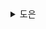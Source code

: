 <details>
  <summary>도은</summary>
  > ch7에서 나온 패턴들을 예제 위주로 살펴봅니다.

## 모듈 패턴

TL;DR

- 캡슐화
- 외부에서 접근할 수 있는 공개 메서드만 제공
- 내부 상태를 보호하면서 필요한 기능만 외부에 노출하는 것이 가능
- 내부에서 사용할 것들은 내보내지 않고, 내보낼 것만 `export` 하거나 `return` 하는 것을 떠올릴 수 있다.
- JS에서는 모듈에서 일부만 `export`, React에서는 커스텀 훅에서 선택적으로 상태나 관련 메서드 혹은 업데이트 함수만을 `return` 하는 것이 대표적인 듯

  ```
  💡 캡슐화
  데이터(상태)와 그 데이터를 조작하는 메서드를 하나의 단위로 묶고,
  외부에서 직접 접근할 수 없도록 제한하는 것

  → 불필요한 정보는 숨기고 필요한 정보만 외부에 노출하는 것이 핵심
  ```

👇 JavaScript 클래스 활용

- 만들어 놓을 기능(메서드)들이 내부에서 관리되는 필드를 기준으로 돌아간다면
- 그리고 이 필드가 외부에 공개될 필요가 없다면, 클래스 + 모듈 패턴 조합을 사용할 듯

아래는 최근에 실제로 작성한 코드다. (알고보니 모듈 패턴이였던 것..?)

```ts
import { cookies } from 'next/headers';

const isProduction = process.env.NODE_ENV === 'production';
const ACCESS_TOKEN = 'access_token';

export class CookieModule {
  private cookieStore: ReturnType<typeof cookies>;

  constructor() {
    this.cookieStore = cookies();
  }

  getAccessToken() {
    return this.cookieStore.get(ACCESS_TOKEN)?.value;
  }

  setAccessToken(token: string) {
    this.cookieStore.set({
      name: ACCESS_TOKEN,
      value: token,
      httpOnly: true,
      secure: isProduction,
      sameSite: 'lax',
    });
  }
}
```

👇 JavaScript에서 export

- 내보내기를 원하는 변수나 함수만을 export하고
- 해당 모듈에서 사용할 것들은 export하지 않는 것

```ts
// 내부에서만 사용하는 함수 -> export하지 않는다. (공개 X)
const logOperation = (operation: string, result: number) => {
  console.log(`Operation: ${operation}, Result: ${result}`);
};

export const add = (a: number, b: number) => {
  const result = a + b;
  logOperation('Addition', result);
  return result;
};

export const subtract = (a: number, b: number) => {
  const result = a - b;
  logOperation('Subtraction', result);
  return result;
};
```

👇 React에서 커스텀 훅

- 커스텀 훅을 구현할 때 노출할 상태나 업데이트 함수만을 선택적으로 `return`으로 내보내기 처리
- 내부에서 사용하는 정보들은 노출하지 않음

```ts
export const useCounter = (initialValue = 0) => {
  const [counter, setCounter] = useState(initialValue);

  const increment = () => setCount(count + 1);
  const decrement = () => setCount(count - 1);
  const reset = () => setCount(initialValue);

  return { count, increment, decrement, reset };
};
```

## 싱글톤 패턴

TL;DR

- 인스턴스 딱 하나만 존재, 모두가 공유해서 쓰기

🤔 `import`해서 쓰는 것으로 어느정도는 대체할 수 있지 않을까?

- 사실 싱글톤으로 구현하지 않아도
- 인스턴스를 하나 만들고, 이 인스턴스의 참조값을 `export/import` 해서 사용하면
- 싱글톤을 따로 구현하지 않아도, 계속해서 동일한 참조값으로 사용할 수 있다.
- 겉으로 보았을 때는 인스턴스를 계속 생성하는 것처럼 보이지만 내부에서 존재하는 인스턴스를 리턴해서 처리해주는 것이므로
- 오히려, 참조값을 `import` 하는 것이 좀 더 자연스럽게 느껴졌다.

👇 Why is the singleton such a favorite design pattern among front-end developers?

> https://www.quora.com/Why-is-the-singleton-such-a-favorite-design-pattern-among-front-end-developers

- 패턴이란 게 반복되는 문제와 주제에 적용할 수 있는 재사용 가능한 템플릿이라고 생각한다.
- 억지로 싱글톤을 적용하려고 하는 게 아니라, 필수적으로 싱글톤 패턴이 필요할 때 사용하면 되겠다.

## 프로토타입 패턴

TL;DR

- 여러 객체들이 같은 프로퍼티를 가져야 하는 경우 유용
- 중복되는 프로퍼티들이 존재할 경우 매번 생성해주는 것이 아니라 프로토타입을 통해 인스턴스들이 활용할 수 있도록

👇 ES6 클래스를 사용하면, 메서드가 prototype으로 추가

<p align="center">
  <img width={400} src="https://github.com/user-attachments/assets/15f9037e-8df6-4178-bd1d-078c952de134" />
</p>

클래스의 `prototype` 프로퍼티 혹은 인스턴스의 `__proto__` 프로퍼티를 통해 `Prototype` 객체를 확인할 수 있다.

```ts
console.log(Dog.prototype);
// constructor: ƒ Dog(name, breed) bark: ƒ bark()

console.log(dog1.__proto__);
// constructor: ƒ Dog(name, breed) bark: ƒ bark()
```

<img src="https://patterns-dev-kr.github.io/_astro/prototype01.CktbhN9T_1N3YTE.webp" />

🤔 ES6 클래스를 사용하는 것 자체가 프로토타입 패턴을 사용하는 것으로 느껴졌다

아래는 GPT의 대답

<p align="center">
  <img src="https://github.com/user-attachments/assets/01c98a20-b7a1-4944-a24c-ff649bdbc34d" width={500} />
</p>

## 팩토리 패턴

TL;DR

- 함수 호출의 결과로 객체를 만든다.
- 동일한 프로퍼티(구조)를 가진 객체를 생성할 때 유용

👇 인자를 받아 객체를 생성해주는 함수

```js
const createUser = ({ firstName, lastName, email }) => ({
  firstName,
  lastName,
  email,
  fullName() {
    return `${this.firstName} ${this.lastName}`;
  },
});

const user1 = createUser({
  firstName: 'John',
  lastName: 'Doe',
  email: 'john@doe.com',
});

const user2 = createUser({
  firstName: 'Jane',
  lastName: 'Doe',
  email: 'jane@doe.com',
});
```

👇 객체를 리턴하는 함수보다 **클래스를 사용하는 것이 메모리 측면에서 좋다**고 한다

- **클래스를 사용하면 메서드는 `prototype`에 저장되어 모든 인스턴스가 공유할 수 있어서**
- 팩토리 패턴을 구현해야 할 일은 꽤 자주 있다고 생각하는데, 이럴 때 클래스를 사용해보자 👀

```ts
const createUser = (name) => {
  return {
    name,
    sayHello() {
      console.log(`Hello, my name is ${this.name}`);
    },
  };
};

const user1 = createUser('Alice');
const user2 = createUser('Bob');

console.log(user1.sayHello === user2.sayHello); // false (메모리 낭비 발생)
```

```ts
class User {
  constructor(name) {
    this.name = name;
  }

  sayHello() {
    console.log(`Hello, my name is ${this.name}`);
  }
}

const user1 = new User('Alice');
const user2 = new User('Bob');

console.log(user1.sayHello === user2.sayHello); // true (메모리 절약)
```

## 퍼사드 패턴

TL;DR

- 복잡한 로직을 재정리 → 높은 레벨의 인터페이스를 구성
- 단순한 창구 역할

```
💡 높은 레벨의 인터페이스
   단순하다. 구현을 많이 감춘다. 그래서 내부 구현의 세세한 커스텀은 어렵지만 사용은 무척 쉽다.
```

👇 React에서의 퍼사드 패턴

- 커스텀 훅으로 내부 구현을 숨기고, 필요한 것만 노출하여 사용하는 것
- API로만 노출된 컴포넌트를 만들 때

👇 낮은 레벨의 인터페이스에 대한 불편함

- 회사에서 다루는 디자인 시스템 라이브러리의 인터페이스는 꽤 낮은 레벨이다.
- 내부 요소를 모두 노출하여 조합과 확장 그리고 커스텀이 매우 자유롭다.
- 반면, 복잡한 컴포넌트의 경우 인터페이스가 세세하고 많고 복잡해서 익히기 어렵다는 단점도 존재
  - 실제로도 이런 문의들이 종종 들어와서
  - 최근에 회사에서는 **높은 레벨의 인터페이스로 재구성된 라이브러리를 제공**하기로 했다. 이름은 Flat ,,

## 믹스인 패턴

TL;DR

- 여러 클래스에서 공통된 기능을 추가해주고 싶을 때
- 상속을 사용하는 것이 아님
  - 상속은 부모 클래스의 모든 기능을 받아야 하는데
  - 믹스인은 **기능 자체를 주입해주는 형태**

👇 클래스 예제

```js
function withTimestamp(target) {
  target.prototype.getTimestamp = function () {
    return new Date().toISOString();
  };
}

class Order {
  id: number;

  constructor(id: number) {
    this.id = id;
  }
}

const EnhancedOrder = withTimestamp(Order);
const order = new EnhancedOrder(123);

console.log(order.getTimestamp()); // ✅ 2025-02-19T12:34:56.789Z
```

👇 클래스와 TypeScript

- 클래스도 타입 세이프티하게 쓰고 싶다는 생각을 갑자기 했다.

```ts
class Order {
  id: number;
  status: string;

  constructor(id: number, status: string) {
    this.id = id;
    this.status = status;
  }

  getStatus() {
    return this.status;
  }
}

// Order 클래스 자체의 타입을 가져옴 (생성자 타입)
type OrderConstructor = typeof Order;
// Order 클래스의 인스턴스 타입을 가져옴 -> 변수에 할당해서 인스턴스 타입을 고정할 수 있는.. 그렇게 쓸 수 있을 듯
type OrderInstance = InstanceType<typeof Order>;
// Order의 인스턴스에서 가능한 키들을 가져옴 (필드, 메서드)
type OrderKeys = keyof Order; // "id" | "status" | "getStatus" 👈 string으로 가져옴 ;;
```

## 데코레이터 패턴

TL;DR

- A라는 클래스의 인스턴스를 B라는 인스턴스를 생성할 때 생성자로 전달하는 패턴
- 원본 객체를 수정하지 않고, 전달받은 인스턴스를 기준으로 기능을 확장해서 사용할 수 있다.

👇 클래스 예제

```js
class Coffee {
  cost() {
    return 5;
  }
}

// 데코레이터 패턴: 기존 객체를 감싸서 확장
class MilkDecorator {
  constructor(coffee) {
    this.coffee = coffee;
  }

  cost() {
    return this.coffee.cost() + 2;
  }
}

const coffee = new Coffee();
const milkCoffee = new MilkDecorator(coffee);

console.log(coffee.cost()); // 5 (원본 객체는 변하지 않음)
console.log(milkCoffee.cost()); // 7 (새로운 기능이 추가된 객체)
```

🤔 타입 세이프티하게 사용하는 게 중요할 거 같다

- 그게 아니라면 런타임 오류가 잦을 듯

해보았는데, 아래와 같이 `InstanceType<typeof Class>`를 활용하면 쉽게 긁어올 수 있었다.

<p align="center">
  <img src="https://github.com/user-attachments/assets/0ebf8675-85e9-4e5f-aca5-135a82c5fbb0" width={400} />
</p>

## 관찰자 패턴

TL;DR

- 특정 객체를 구독할 수 있다.
- 객체에서 이벤트가 발생할 때마다 **옵저버에게 이벤트를 전파**

👇 구독 가능한 객체를 구현

```js
class Observable {
  constructor() {
    this.observers = []; // 전파받을 옵저버를 담을 배열
  }

  subscribe(func) {
    this.observers.push(func);
  }

  unsubscribe(func) {
    this.observers = this.observers.filter((observer) => observer !== func);
  }

  notify(data) {
    this.observers.forEach((observer) => observer(data));
  }
}
```

👇 이벤트 핸들러 호출 → observable가 전파 예제

> https://codesandbox.io/p/sandbox/observer-pattern-1-md8k5?file=%2Fsrc%2FApp.js%3A13%2C1&from-embed

```jsx
import React from 'react';
import { Button, Switch, FormControlLabel } from '@material-ui/core';
import { ToastContainer, toast } from 'react-toastify';
import observable from './Observable';

function handleClick() {
  observable.notify('User clicked button!');
}

function handleToggle() {
  observable.notify('User toggled switch!');
}

function logger(data) {
  console.log(`${Date.now()} ${data}`);
}

function toastify(data) {
  toast(data, {
    position: toast.POSITION.BOTTOM_RIGHT,
    closeButton: false,
    autoClose: 2000,
  });
}

observable.subscribe(logger);
observable.subscribe(toastify);

export default function App() {
  return (
    <div className="App">
      <Button variant="contained" onClick={handleClick}>
        Click me!
      </Button>
      <FormControlLabel control={<Switch name="" onChange={handleToggle} />} label="Toggle me!" />
      <ToastContainer />
    </div>
  );
}
```

<p align="center">
  <img src="https://github.com/user-attachments/assets/99f66a4a-d1c4-457a-8035-092e374bf99b" width={500} />
</p>

</details>